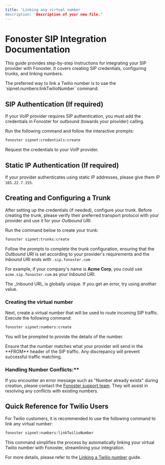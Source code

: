 ```yaml
---
title: 'Linking any virtual number
description: 'Description of your new file.'
---
```


# Fonoster SIP Integration Documentation

This guide provides step-by-step instructions for integrating your SIP provider with Fonoster. It covers creating SIP credentials, configuring trunks, and linking numbers. 

<Note>
The preferred way to link a Twilio number is to use the `sipnet:numbers:linkTwilioNumber` command.
</Note>

## SIP Authentication (If required)

If your VoIP provider requires SIP authentication, you must add the credentials in Fonoster for outbound (towards your provider) calling.

Run the following command and follow the interactive prompts:

```bash
fonoster sipnet:credentials:create
```

Request the credentials to your VoIP provider.

## Static IP Authentication (If required)

If your provider authenticates using static IP addresses, please give them IP `165.22.7.155`.

## Creating and Configuring a Trunk

After setting up the credentials (if needed), configure your trunk. Before creating the trunk, please verify their preferred transport protocol with your provider and use it for your _Outbound URI_.

Run the command below to create your trunk:

```bash
fonoster sipnet:trunks:create
```

Follow the prompts to complete the trunk configuration, ensuring that the _Outbound URI_ is set according to your provider's requirements and the _Inbound URI_ ends with `.sip.fonoster.com`

For example, if your company's name is **Acme Corp**, you could use `acme.sip.fonoster.com` as your _Inbound URI_.

<Note>
The _Inbound URI_ is globally unique. If you get an error, try using another value.
</Note>

### Creating the virtual number

Next, create a virtual number that will be used to route incoming SIP traffic. Execute the following command:

```bash
fonoster sipnet:numbers:create
```

You will be prompted to provide the details of the number.

<Warning>
Ensure that the number matches what your provider will send in the **FROM** header of the SIP traffic. Any discrepancy will prevent successful traffic matching.
</Warning>

### Handling Number Conflicts:**

If you encounter an error message such as "Number already exists" during creation, please contact the [Fonoster support team](https://discord.gg/4QWgSz4hTC). They will assist in resolving any conflicts with existing numbers.

## Quick Reference for Twilio Users

For Twilio customers, it is recommended to use the following command to link any virtual number:

```bash
fonoster sipnet:numbers:linkTwilioNumber
```

This command simplifies the process by automatically linking your virtual Twilio number with Fonoster, streamlining your integration.

For more details, please refer to the [Linking a Twilio number](./linking-a-twilio-number) guide.